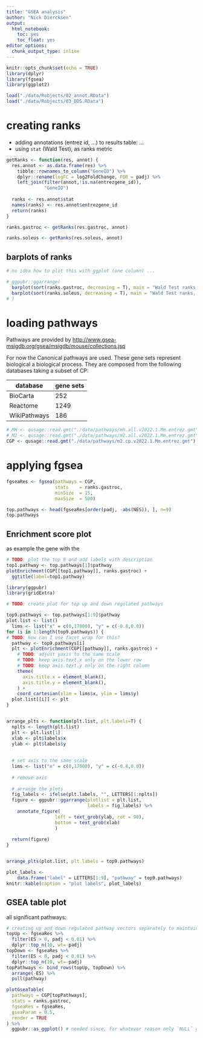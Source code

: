 ```yaml
---
title: "GSEA analysis"
author: "Nick Diercksen"
output:
  html_notebook:
    toc: yes
    toc_float: yes
editor_options: 
  chunk_output_type: inline
---
```


```r
knitr::opts_chunk$set(echo = TRUE)
library(dplyr)
library(fgsea)
library(ggplot2)
```


```r
load("./data/Robjects/02_annot.RData")
load("./data/Robjects/03_DDS.RData")
```



# creating ranks

-   adding annotations (entrez id, ...) to results table: ...
-   using `stat` (Wald Test), as ranks metric



```r
getRanks <- function(res, annot) {
  res.annot <- as.data.frame(res) %>%
    tibble::rownames_to_column("GeneID") %>%
    dplyr::rename(logFC = log2FoldChange, FDR = padj) %>%
    left_join(filter(annot,!is.na(entrezgene_id)),
              "GeneID") 
  
  ranks <- res.annot$stat
  names(ranks) <- res.annot$entrezgene_id
  return(ranks)
}

ranks.gastroc <- getRanks(res.gastroc, annot)

ranks.soleus <- getRanks(res.soleus, annot)
```

## barplots of ranks

```r
# no idea how to plot this with ggplot (one column) ...

# ggpubr::ggarrange(
  barplot(sort(ranks.gastroc, decreasing = T), main = "Wald Test ranks, gastroc")
  barplot(sort(ranks.soleus, decreasing = T), main = "Wald Test ranks, soleus")
# )
```

# loading pathways

Pathways are provided by <http://www.gsea-msigdb.org/gsea/msigdb/mouse/collections.jsp>

For now the Canonical pathways are used. These gene sets represent biological a biological process. They are composed from the following databases taking a subset of CP:

| database     | gene sets |
|--------------|-----------|
| BioCarta     | 252       |
| Reactome     | 1249      |
| WikiPathways | 186       |

```r
# MH <- qusage::read.gmt("./data/pathways/mh.all.v2022.1.Mm.entrez.gmt") # 50 hallmark genes
# M2 <- qusage::read.gmt("./data/pathways/m2.all.v2022.1.Mm.entrez.gmt") # curated gene set with 2600 genes
CGP <- qusage::read.gmt("./data/pathways/m2.cp.v2022.1.Mm.entrez.gmt") # canonical pathways (1687 gene sets)
```

# applying fgsea

```r
fgseaRes <- fgsea(pathways = CGP, 
                  stats    = ranks.gastroc,
                  minSize  = 15,
                  maxSize  = 500)
```

```r
top.pathways <- head(fgseaRes[order(padj, -abs(NES)), ], n=9)
top.pathways
```

## Enrichment score plot

as example the gene with the

```r
# TODO: plot the top 9 and add labels with description
top1.pathway <- top.pathways[1]$pathway
plotEnrichment(CGP[[top1.pathway]], ranks.gastroc) +
  ggtitle(label=top1.pathway)
```

```r
library(ggpubr)
library(gridExtra)

# TODO: create plot for top up and down regulated pathways

top9.pathways <- top.pathways[1:9]$pathway
plot.list <- list()
  lims <- list("x" = c(0,17000), "y" = c(-0.8,0.0))
for (i in 1:length(top9.pathways)) {
# TODO: how can I use facet_wrap for this?
  pathway <- top9.pathways[i]
  plt <- plotEnrichment(CGP[[pathway]], ranks.gastroc) +
    # TODO: adjust yaxis to the same scale
    # TODO: keep axis.text.x only on the lower row
    # TODO: keep axis.text.y only on the right column
    theme(
      axis.title.x = element_blank(),
      axis.title.y = element_blank(),
    ) +
    coord_cartesian(xlim = lims$x, ylim = lims$y)
  plot.list[[i]] <- plt
}


arrange_plts <- function(plt.list, plt.labels=T) {
  nplts <- length(plt.list)
  plt <- plt.list[1]
  xlab <- plt$labels$x
  ylab <- plt$labels$y
  
  
  # set axis to the same scale
  lims <- list("x" = c(0,17000), "y" = c(-0.8,0.0))
  
  # remove axis
  
  # arrange the plots
  fig_labels <- ifelse(plt.labels, "", LETTERS[1:nplts])
  figure <- ggpubr::ggarrange(plotlist = plt.list,
                              labels = fig_labels) %>% 
    annotate_figure(
                  left = text_grob(ylab, rot = 90),
                  bottom = text_grob(xlab)
                  )
  
  return(figure)
}


arrange_plts(plot.list, plt.labels = top9.pathways)

plot_labels <-
    data.frame("label" = LETTERS[1:9], "pathway" = top9.pathways)
knitr::kable(caption = "plot labels", plot_labels)
```


## GSEA table plot

all significant pathways:

```r
# creating up and down regulated pathway vectors separately to maintain order
topUp <- fgseaRes %>%
  filter(ES > 0, padj < 0.01) %>%
  dplyr::top_n(10, wt=-padj)
topDown <- fgseaRes %>%
  filter(ES < 0, padj < 0.01) %>%
  dplyr::top_n(10, wt=-padj)
topPathways <- bind_rows(topUp, topDown) %>%
  arrange(-ES) %>%
  pull(pathway)

plotGseaTable(
  pathways = CGP[topPathways],
  stats = ranks.gastroc,
  fgseaRes = fgseaRes,
  gseaParam = 0.5,
  render = TRUE
) %>%
  ggpubr::as_ggplot() # needed since, for whatever reason only `NULL` gets returned if `plotGseaTable` is rendered inline
```

